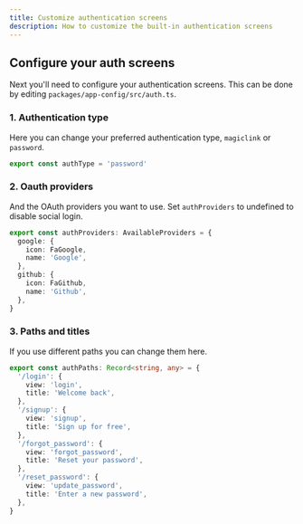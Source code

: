 ```yaml
---
title: Customize authentication screens
description: How to customize the built-in authentication screens
---
```


## Configure your auth screens

Next you'll need to configure your authentication screens.
This can be done by editing `packages/app-config/src/auth.ts`.

### 1. Authentication type

Here you can change your preferred authentication type, `magiclink` or `password`.

```ts
export const authType = 'password'
```

### 2. Oauth providers

And the OAuth providers you want to use. Set `authProviders` to undefined to disable social login.

```ts
export const authProviders: AvailableProviders = {
  google: {
    icon: FaGoogle,
    name: 'Google',
  },
  github: {
    icon: FaGithub,
    name: 'Github',
  },
}
```

### 3. Paths and titles

If you use different paths you can change them here.

```ts
export const authPaths: Record<string, any> = {
  '/login': {
    view: 'login',
    title: 'Welcome back',
  },
  '/signup': {
    view: 'signup',
    title: 'Sign up for free',
  },
  '/forgot_password': {
    view: 'forgot_password',
    title: 'Reset your password',
  },
  '/reset_password': {
    view: 'update_password',
    title: 'Enter a new password',
  },
}
```

